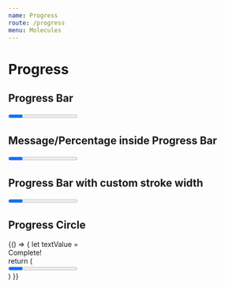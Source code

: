 ```yaml
---
name: Progress
route: /progress
menu: Molecules
---
```




# Progress

## Progress Bar

<Playground>
  <Progress percent={20} />
  <Progress percent={20}>Processing...</Progress>
</Playground>

## Message/Percentage inside Progress Bar
<Playground>
  <Progress percent={0} messageInside />
  <Progress percent={20} messageInside />
  <Progress percent={100} messageInside>Complete!</Progress>
</Playground>

## Progress Bar with custom stroke width
<Playground>
  <Progress percent={20} strokeSize={5} />
  <Progress percent={20} messageInside strokeSize={20} />
</Playground>

## Progress Circle
<Playground>
  {() => {
    let textValue = <div>Complete!</div>
    return (
      <div>
        <Progress percent={0} type="circle" />
        <Progress percent={20} type="circle" />
        <Progress percent={100} strokeSize={10} type="circle">{textValue}</Progress>
      </div>
    )
  }}

</Playground>

<PropsTable of={Progress} />
